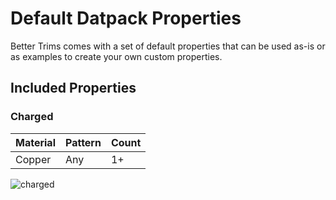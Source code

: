 # Default Datpack Properties

Better Trims comes with a set of default properties that can be used as-is or as examples to create your own custom properties.

## Included Properties
### Charged
| Material | Pattern | Count |
|----------|---------|-------|
| Copper   | Any     | 1+    |

![charged]()
